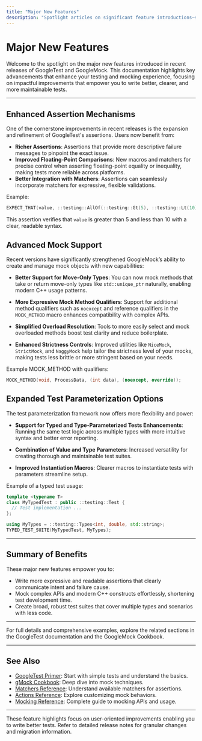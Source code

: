 ```yaml
---
title: "Major New Features"
description: "Spotlight articles on significant feature introductions—such as improved assertion mechanisms, enhanced mock support, or expanded test parameter options—in each release."
---
```


# Major New Features

Welcome to the spotlight on the major new features introduced in recent releases of GoogleTest and GoogleMock. This documentation highlights key advancements that enhance your testing and mocking experience, focusing on impactful improvements that empower you to write better, clearer, and more maintainable tests.

---

## Enhanced Assertion Mechanisms

One of the cornerstone improvements in recent releases is the expansion and refinement of GoogleTest's assertions. Users now benefit from:

- **Richer Assertions**: Assertions that provide more descriptive failure messages to pinpoint the exact issue.
- **Improved Floating-Point Comparisons**: New macros and matchers for precise control when asserting floating-point equality or inequality, making tests more reliable across platforms.
- **Better Integration with Matchers**: Assertions can seamlessly incorporate matchers for expressive, flexible validations.

Example:

```cpp
EXPECT_THAT(value, ::testing::AllOf(::testing::Gt(5), ::testing::Lt(10)));
```

This assertion verifies that `value` is greater than 5 and less than 10 with a clear, readable syntax.

## Advanced Mock Support

Recent versions have significantly strengthened GoogleMock’s ability to create and manage mock objects with new capabilities:

- **Better Support for Move-Only Types**: You can now mock methods that take or return move-only types like `std::unique_ptr` naturally, enabling modern C++ usage patterns.

- **More Expressive Mock Method Qualifiers**: Support for additional method qualifiers such as `noexcept` and reference qualifiers in the `MOCK_METHOD` macro enhances compatibility with complex APIs.

- **Simplified Overload Resolution**: Tools to more easily select and mock overloaded methods boost test clarity and reduce boilerplate.

- **Enhanced Strictness Controls**: Improved utilities like `NiceMock`, `StrictMock`, and `NaggyMock` help tailor the strictness level of your mocks, making tests less brittle or more stringent based on your needs.

Example MOCK_METHOD with qualifiers:

```cpp
MOCK_METHOD(void, ProcessData, (int data), (noexcept, override));
```

## Expanded Test Parameterization Options

The test parameterization framework now offers more flexibility and power:

- **Support for Typed and Type-Parameterized Tests Enhancements**: Running the same test logic across multiple types with more intuitive syntax and better error reporting.

- **Combination of Value and Type Parameters**: Increased versatility for creating thorough and maintainable test suites.

- **Improved Instantiation Macros**: Clearer macros to instantiate tests with parameters streamline setup.

Example of a typed test usage:

```cpp
template <typename T>
class MyTypedTest : public ::testing::Test {
  // Test implementation ...
};

using MyTypes = ::testing::Types<int, double, std::string>;
TYPED_TEST_SUITE(MyTypedTest, MyTypes);
```

---

## Summary of Benefits

These major new features empower you to:

- Write more expressive and readable assertions that clearly communicate intent and failure cause.
- Mock complex APIs and modern C++ constructs effortlessly, shortening test development time.
- Create broad, robust test suites that cover multiple types and scenarios with less code.

---

For full details and comprehensive examples, explore the related sections in the GoogleTest documentation and the GoogleMock Cookbook.


---

## See Also

- [GoogleTest Primer](primer.md): Start with simple tests and understand the basics.
- [gMock Cookbook](gmock_cook_book.md): Deep dive into mock techniques.
- [Matchers Reference](reference/matchers.md): Understand available matchers for assertions.
- [Actions Reference](reference/actions.md): Explore customizing mock behaviors.
- [Mocking Reference](reference/mocking.md): Complete guide to mocking APIs and usage.

---

<Note>
These feature highlights focus on user-oriented improvements enabling you to write better tests. Refer to detailed release notes for granular changes and migration information.
</Note>
